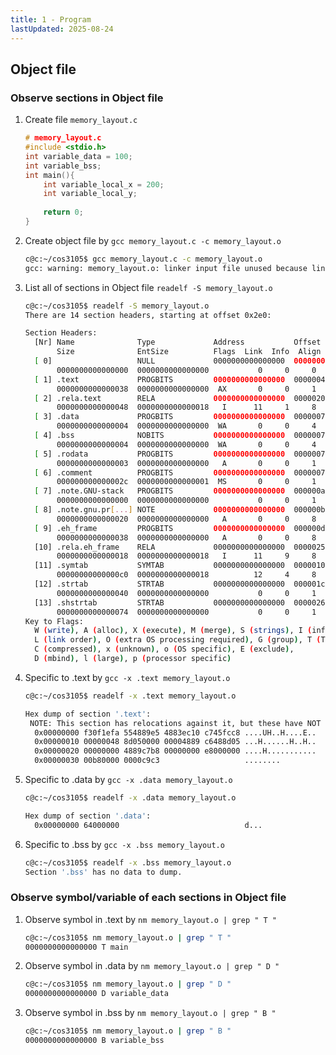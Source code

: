 ```yaml
---
title: 1 - Program
lastUpdated: 2025-08-24
---
```



## Object file

### Observe sections in Object file
<Steps>

1. Create file `memory_layout.c`
    ```c
    # memory_layout.c
    #include <stdio.h>
    int variable_data = 100;
    int variable_bss;
    int main(){
        int variable_local_x = 200;
        int variable_local_y;
         
        return 0;
    }
    ```

2. Create object file by `gcc memory_layout.c -c memory_layout.o`
    ```bash
    c@c:~/cos3105$ gcc memory_layout.c -c memory_layout.o
    gcc: warning: memory_layout.o: linker input file unused because linking not done
    ```
3. List all of sections in Object file `readelf -S memory_layout.o`
    ```bash
    c@c:~/cos3105$ readelf -S memory_layout.o
    There are 14 section headers, starting at offset 0x2e0:

    Section Headers:
      [Nr] Name              Type             Address           Offset
           Size              EntSize          Flags  Link  Info  Align
      [ 0]                   NULL             0000000000000000  00000000
           0000000000000000  0000000000000000           0     0     0
      [ 1] .text             PROGBITS         0000000000000000  00000040
           0000000000000038  0000000000000000  AX       0     0     1
      [ 2] .rela.text        RELA             0000000000000000  00000208
           0000000000000048  0000000000000018   I      11     1     8
      [ 3] .data             PROGBITS         0000000000000000  00000078
           0000000000000004  0000000000000000  WA       0     0     4
      [ 4] .bss              NOBITS           0000000000000000  0000007c
           0000000000000004  0000000000000000  WA       0     0     4
      [ 5] .rodata           PROGBITS         0000000000000000  0000007c
           0000000000000003  0000000000000000   A       0     0     1
      [ 6] .comment          PROGBITS         0000000000000000  0000007f
           000000000000002c  0000000000000001  MS       0     0     1
      [ 7] .note.GNU-stack   PROGBITS         0000000000000000  000000ab
           0000000000000000  0000000000000000           0     0     1
      [ 8] .note.gnu.pr[...] NOTE             0000000000000000  000000b0
           0000000000000020  0000000000000000   A       0     0     8
      [ 9] .eh_frame         PROGBITS         0000000000000000  000000d0
           0000000000000038  0000000000000000   A       0     0     8
      [10] .rela.eh_frame    RELA             0000000000000000  00000250
           0000000000000018  0000000000000018   I      11     9     8
      [11] .symtab           SYMTAB           0000000000000000  00000108
           00000000000000c0  0000000000000018          12     4     8
      [12] .strtab           STRTAB           0000000000000000  000001c8
           0000000000000040  0000000000000000           0     0     1
      [13] .shstrtab         STRTAB           0000000000000000  00000268
           0000000000000074  0000000000000000           0     0     1
    Key to Flags:
      W (write), A (alloc), X (execute), M (merge), S (strings), I (info),
      L (link order), O (extra OS processing required), G (group), T (TLS),
      C (compressed), x (unknown), o (OS specific), E (exclude),
      D (mbind), l (large), p (processor specific)
    ```
4. Specific to .text by `gcc -x .text memory_layout.o`
    ```bash
    c@c:~/cos3105$ readelf -x .text memory_layout.o

    Hex dump of section '.text':
     NOTE: This section has relocations against it, but these have NOT been applied to this dump.
      0x00000000 f30f1efa 554889e5 4883ec10 c745fcc8 ....UH..H....E..
      0x00000010 00000048 8d050000 00004889 c6488d05 ...H......H..H..
      0x00000020 00000000 4889c7b8 00000000 e8000000 ....H...........
      0x00000030 00b80000 0000c9c3                   ........
    ```
5. Specific to .data by `gcc -x .data memory_layout.o`
    ```bash
    c@c:~/cos3105$ readelf -x .data memory_layout.o

    Hex dump of section '.data':
      0x00000000 64000000                            d...
    ```
6. Specific to .bss by `gcc -x .bss memory_layout.o`
    ```bash
    c@c:~/cos3105$ readelf -x .bss memory_layout.o
    Section '.bss' has no data to dump.
    ```
</Steps>

### Observe symbol/variable of each sections in Object file

<Steps>

1. Observe symbol in .text by `nm memory_layout.o | grep " T "`
    ```bash
    c@c:~/cos3105$ nm memory_layout.o | grep " T "
    0000000000000000 T main
    ```

2. Observe symbol in .data by `nm memory_layout.o | grep " D "`
    ```bash
    c@c:~/cos3105$ nm memory_layout.o | grep " D "
    0000000000000000 D variable_data
    ```

3. Observe symbol in .bss by `nm memory_layout.o | grep " B "`
    ```bash
    c@c:~/cos3105$ nm memory_layout.o | grep " B "
    0000000000000000 B variable_bss
    ```

</Steps>